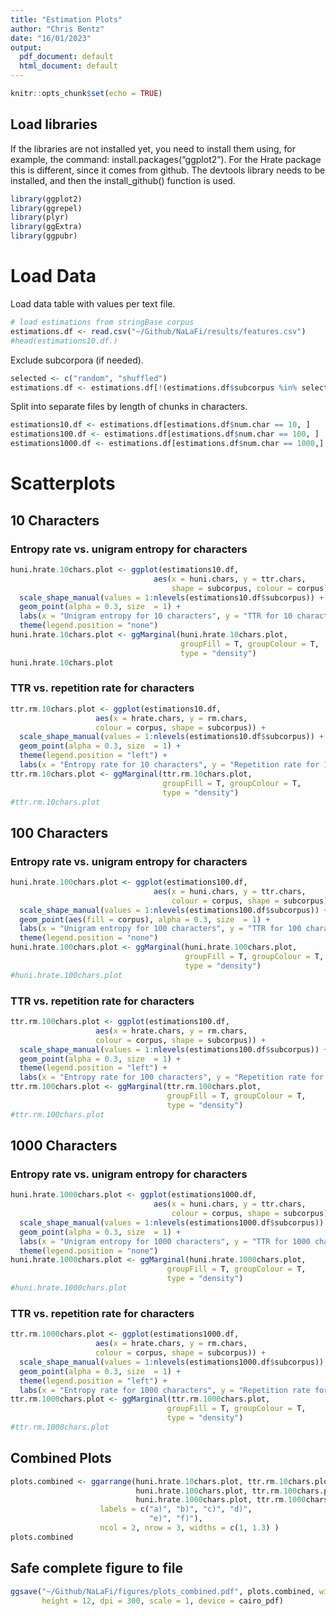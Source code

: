 ```yaml
---
title: "Estimation Plots"
author: "Chris Bentz"
date: "16/01/2023"
output:
  pdf_document: default
  html_document: default
---
```


```r
knitr::opts_chunk$set(echo = TRUE)
```

## Load libraries
If the libraries are not installed yet, you need to install them using, for example, the command: install.packages("ggplot2"). For the Hrate package this is different, since it comes from github. The devtools library needs to be installed, and then the install_github() function is used.
```r
library(ggplot2)
library(ggrepel)
library(plyr)
library(ggExtra)
library(ggpubr)
```

# Load Data
Load data table with values per text file. 
```r
# load estimations from stringBase corpus
estimations.df <- read.csv("~/Github/NaLaFi/results/features.csv")
#head(estimations10.df.)
```

Exclude subcorpora (if needed).
```r
selected <- c("random", "shuffled")
estimations.df <- estimations.df[!(estimations.df$subcorpus %in% selected), ]
```

Split into separate files by length of chunks in characters.
```r
estimations10.df <- estimations.df[estimations.df$num.char == 10, ]
estimations100.df <- estimations.df[estimations.df$num.char == 100, ]
estimations1000.df <- estimations.df[estimations.df$num.char == 1000,]
```

# Scatterplots

## 10 Characters

### Entropy rate vs. unigram entropy for characters 
```r
huni.hrate.10chars.plot <- ggplot(estimations10.df, 
                                aes(x = huni.chars, y = ttr.chars, 
                                    shape = subcorpus, colour = corpus)) +
  scale_shape_manual(values = 1:nlevels(estimations10.df$subcorpus)) +
  geom_point(alpha = 0.3, size  = 1) +
  labs(x = "Unigram entropy for 10 characters", y = "TTR for 10 characters") +
  theme(legend.position = "none") 
huni.hrate.10chars.plot <- ggMarginal(huni.hrate.10chars.plot, 
                                      groupFill = T, groupColour = T,
                                      type = "density")
huni.hrate.10chars.plot
```

### TTR vs. repetition rate for characters
```r
ttr.rm.10chars.plot <- ggplot(estimations10.df, 
                   aes(x = hrate.chars, y = rm.chars, 
                   colour = corpus, shape = subcorpus)) +
  scale_shape_manual(values = 1:nlevels(estimations10.df$subcorpus)) +
  geom_point(alpha = 0.3, size  = 1) +
  theme(legend.position = "left") +
  labs(x = "Entropy rate for 10 characters", y = "Repetition rate for 10 characters") 
ttr.rm.10chars.plot <- ggMarginal(ttr.rm.10chars.plot, 
                                  groupFill = T, groupColour = T, 
                                  type = "density")
#ttr.rm.10chars.plot
```

## 100 Characters

### Entropy rate vs. unigram entropy for characters 
```r
huni.hrate.100chars.plot <- ggplot(estimations100.df, 
                                aes(x = huni.chars, y = ttr.chars, 
                                    colour = corpus, shape = subcorpus)) + 
  scale_shape_manual(values = 1:nlevels(estimations100.df$subcorpus)) +
  geom_point(aes(fill = corpus), alpha = 0.3, size  = 1) +
  labs(x = "Unigram entropy for 100 characters", y = "TTR for 100 characters") +
  theme(legend.position = "none")
huni.hrate.100chars.plot <- ggMarginal(huni.hrate.100chars.plot, 
                                       groupFill = T, groupColour = T, 
                                       type = "density")
#huni.hrate.100chars.plot
```

### TTR vs. repetition rate for characters
```r
ttr.rm.100chars.plot <- ggplot(estimations100.df, 
                   aes(x = hrate.chars, y = rm.chars, 
                   colour = corpus, shape = subcorpus)) +
  scale_shape_manual(values = 1:nlevels(estimations100.df$subcorpus)) +
  geom_point(alpha = 0.3, size  = 1) +
  theme(legend.position = "left") +
  labs(x = "Entropy rate for 100 characters", y = "Repetition rate for 100 characters") 
ttr.rm.100chars.plot <- ggMarginal(ttr.rm.100chars.plot, 
                                   groupFill = T, groupColour = T, 
                                   type = "density")
#ttr.rm.100chars.plot
```

## 1000 Characters

### Entropy rate vs. unigram entropy for characters 
```r
huni.hrate.1000chars.plot <- ggplot(estimations1000.df, 
                                aes(x = huni.chars, y = ttr.chars, 
                                    colour = corpus, shape = subcorpus)) +
  scale_shape_manual(values = 1:nlevels(estimations1000.df$subcorpus)) +
  geom_point(alpha = 0.3, size  = 1) +
  labs(x = "Unigram entropy for 1000 characters", y = "TTR for 1000 characters") +
  theme(legend.position = "none")
huni.hrate.1000chars.plot <- ggMarginal(huni.hrate.1000chars.plot,  
                                   groupFill = T, groupColour = T, 
                                   type = "density")
#huni.hrate.1000chars.plot
```

### TTR vs. repetition rate for characters
```r
ttr.rm.1000chars.plot <- ggplot(estimations1000.df, 
                   aes(x = hrate.chars, y = rm.chars, 
                   colour = corpus, shape = subcorpus)) + 
  scale_shape_manual(values = 1:nlevels(estimations1000.df$subcorpus)) +
  geom_point(alpha = 0.3, size  = 1) +
  theme(legend.position = "left") +
  labs(x = "Entropy rate for 1000 characters", y = "Repetition rate for 1000 characters") 
ttr.rm.1000chars.plot <- ggMarginal(ttr.rm.1000chars.plot,  
                                   groupFill = T, groupColour = T, 
                                   type = "density")
#ttr.rm.1000chars.plot
```

## Combined Plots
```r
plots.combined <- ggarrange(huni.hrate.10chars.plot, ttr.rm.10chars.plot,
                            huni.hrate.100chars.plot, ttr.rm.100chars.plot,
                            huni.hrate.1000chars.plot, ttr.rm.1000chars.plot,
                    labels = c("a)", "b)", "c)", "d)", 
                               "e)", "f)"),
                    ncol = 2, nrow = 3, widths = c(1, 1.3) )
plots.combined
```

## Safe complete figure to file
```r
ggsave("~/Github/NaLaFi/figures/plots_combined.pdf", plots.combined, width = 10, 
       height = 12, dpi = 300, scale = 1, device = cairo_pdf)
```
